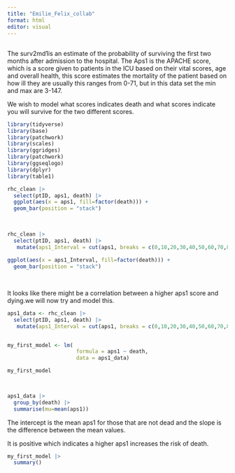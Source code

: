 ```yaml
---
title: "Emilie_Felix_collab"
format: html
editor: visual
---
```


## 

The surv2md1is an estimate of the probability of surviving the first two months after admission to the hospital. The Aps1 is the APACHE score, which is a score given to patients in the ICU based on their vital scores, age and overall health, this score estimates the mortality of the patient based on how ill they are usually this ranges from 0-71, but in this data set the min and max are 3-147.

We wish to model what scores indicates death and what scores indicate you will survive for the two different scores.

```r
library(tidyverse)
library(base)
library(patchwork)
library(scales)
library(ggridges)
library(patchwork)
library(ggseqlogo)
library(dplyr)
library(table1)
```

```r
rhc_clean |> 
  select(ptID, aps1, death) |> 
  ggplot(aes(x = aps1, fill=factor(death))) +
  geom_bar(position = "stack") 
  
  
```

```r
rhc_clean |> 
  select(ptID, aps1, death) |> 
   mutate(aps1_Interval = cut(aps1, breaks = c(0,10,20,30,40,50,60,70,80,90,100,110,120,130,140,150), labels = c("0-10", "10-20", "20-30", "30-40", "40-50","50-60", "60-70", "70-80", "80-90", "90-100","100-110", "110-120", "120-130", "130-140", "140-150"))) |> 
  
ggplot(aes(x = aps1_Interval, fill=factor(death))) +
  geom_bar(position = "stack") 
  
  
```

It looks like there might be a correlation between a higher aps1 score and dying.we will now try and model this.

```r

aps1_data <- rhc_clean |> 
  select(ptID, aps1, death) |> 
   mutate(aps1_Interval = cut(aps1, breaks = c(0,10,20,30,40,50,60,70,80,90,100,110,120,130,140,150), labels = c("0-10", "10-20", "20-30", "30-40", "40-50","50-60", "60-70", "70-80", "80-90", "90-100","100-110", "110-120", "120-130", "130-140", "140-150")))


my_first_model <- lm(
                      formula = aps1 ~ death,
                      data = aps1_data)

my_first_model

   
```

```r
aps1_data |> 
  group_by(death) |> 
  summarise(mu=mean(aps1))

```

The intercept is the mean aps1 for those that are not dead and the slope is the difference between the mean values.

It is positive which indicates a higher aps1 increases the risk of death.

```r
my_first_model |> 
  summary()
```

